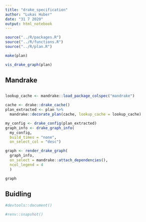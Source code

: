 ```yaml
---
title: "drake_specification"
author: "Lukas Huber"
date: "31 7 2020"
output: html_notebook
---
```


```r
source("../R/packages.R")
source("../R/functions.R")
source("../R/plan.R")
```

```r
make(plan)
```

```r
vis_drake_graph(plan)
```

## Mandrake

```r
```


```r
lookup_cache <- mandrake::load_package_colspec("mandrake")
```
```r
cache <- drake::drake_cache()
plan_extracted <- plan %>%
  mandrake::decorate_plan(cache, lookup_cache = lookup_cache)
```

```r
my_config <- drake_config(plan_extracted)
graph_info <- drake_graph_info(
  my_config, 
  build_times = "none",
  on_select_col = "desc")

graph <- render_drake_graph(
  graph_info, 
  on_select = mandrake::attach_dependencies(),
  ncol_legend = 4
  ) 
```

```r
graph
```


## Buidling

```r
#devtools::document()
```

```r
#renv::snapshot()
```

